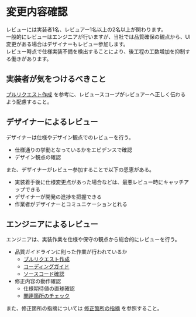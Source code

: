 # 変更内容確認

レビューには実装者1名、レビュアー1名以上の2名以上が関わります。  
一般的にレビューはエンジニアが行いますが、当社では品質確保の観点から、UI変更がある場合はデザイナーもレビュー参加します。  
レビュー時点で仕様実装不備を検出することにより、後工程の工数増加を抑制する働きがあります。

## 実装者が気をつけるべきこと

[プルリクエスト作成](/3.実装/プルリクエスト作成) を参考に、レビュースコープがレビュアーへ正しく伝わるよう配慮すること。

## デザイナーによるレビュー

デザイナーは仕様やデザイン観点でのレビューを行う。

* 仕様通りの挙動となっているかをエビデンスで確認
* デザイン観点の確認

また、デザイナーがレビュー参加することで以下の恩恵がある。

* 実装着手後に仕様変更点があった場合などは、最悪レビュー時にキャッチアップできる
* デザイナーが開発の進捗を把握できる
* 作業者がデザイナーとコミュニケーションとれる

## エンジニアによるレビュー

エンジニアは、実装作業を仕様や保守の観点から総合的にレビューを行う。

* 品質ガイドラインに則った作業が行われているか
    * [プルリクエスト作成](/3.実装/プルリクエスト作成)
    * [コーディングガイド](/3.実装/コーディング)
    * [ソースコード確認](/4.レビュー/ソースコード確認)
* 修正内容の動作確認
    * 仕様期待値の直球確認
    * [関連箇所のチェック](/4.レビュー/関連箇所のチェック)

また、修正箇所の指摘については [修正箇所の指摘](/4.レビュー/修正箇所の指摘) を参照すること。
